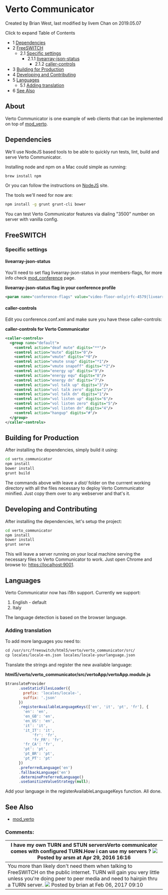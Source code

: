 
# Verto Communicator 

 Created by  Brian West, last modified by  livem Chan on 2019.05.07

Click to expand Table of Contents

* 1 [Dependencies](#dependencies)
* 2 [FreeSWITCH](#freeswitch)  
   * 2.1 [Specific settings](#specific-settings)  
      * 2.1.1 [livearray-json-status](#livearray-json-status)  
         * 2.1.2 [caller-controls](#caller-controls)
* 3 [Building for Production](#building-for-production)
* 4 [Developing and Contributing](#developing-and-contributing)
* 5 [Languages](#languages)  
   * 5.1 [Adding translation](#adding-translation)
* 6 [See Also](#see-also)

## About

Verto Communicator is one example of web clients that can be implemented on top of [mod\_verto](./Modules/mod_verto_3964934.mdx#about).

## Dependencies

We'll use NodeJS based tools to be able to quickly run tests, lint, build and serve Verto Communicator.

Installing node and npm on a Mac could simple as running:

```bash
brew install npm
```

Or you can follow the instructions on [NodeJS](https://nodejs.org) site.

The tools we'll need for now are:

```bash
npm install -g grunt grunt-cli bower
```

You can test Verto Communicator features via dialing "3500" number on server with vanilla config.

## FreeSWITCH

### Specific settings

#### livearray-json-status

You'll need to set flag livearray-json-status in your members-flags, for more info check [mod\_conference](./Modules/mod_conference_3965534.mdx#list) page.

**livearray-json-status flag in your conference profile**

```xml
<param name="conference-flags" value="video-floor-only|rfc-4579|livearray-sync|minimize-video-encoding|livearray-json-status"/> 
```

#### caller-controls

Edit you conference.conf.xml and make sure you have these caller-controls:

**caller-controls for Verto Communicator**

```xml
<caller-controls>    
  <group name="default">
    <control action="deaf mute" digits="**"/>
    <control action="mute" digits="0"/>
    <control action="vmute" digits="*0"/>
    <control action="vmute snap" digits="*1"/>
    <control action="vmute snapoff" digits="*2"/>
    <control action="energy up" digits="9"/>
    <control action="energy equ" digits="8"/>
    <control action="energy dn" digits="7"/>
    <control action="vol talk up" digits="3"/>
    <control action="vol talk zero" digits="2"/>
    <control action="vol talk dn" digits="1"/>
    <control action="vol listen up" digits="6"/>
    <control action="vol listen zero" digits="5"/>
    <control action="vol listen dn" digits="4"/>
    <control action="hangup" digits="#"/>
  </group> 
</caller-controls>
```

  
## Building for Production

After installing the dependencies, simply build it using:

```bash
cd verto_communicator
npm install
bower install
grunt build
```

The commands above with leave a _dist/_ folder on the currrent working directory with all the files necessary to deploy Verto Communicator minified. Just copy them over to any webserver and that's it.

## Developing and Contributing

After installing the dependencies, let's setup the project:

```bash
cd verto_communicator
npm install
bower install
grunt serve
```

This will leave a server running on your local machine serving the necessary files to Verto Communicator to work. Just open Chrome and browse to: <https://localhost:9001>.

  
## Languages

Verto Communicator now has i18n support. Currently we support:

1. English - default
2. Italy

The language detection is based on the browser language.

### Adding translation

To add more languages you need to:

```xml
cd /usr/src/freeswitch/html5/verto/verto_communicator/src/
cp locales/locale-en.json locales/locale-yourlanguage.json
```

Translate the strings and register the new available language:

**html5/verto/verto\_communicator/src/vertoApp/vertoApp.module.js**

```js
$translateProvider
      .useStaticFilesLoader({
        prefix: 'locales/locale-',
        suffix: '.json'
      })
      .registerAvailableLanguageKeys(['en', 'it', 'pt', 'fr'], {
        'en': 'en',
        'en_GB': 'en',
        'en_US': 'en',
        'it': 'it',
        'it_IT': 'it',
    		'fr': 'fr',
    		'fr_FR': 'fr',
        'fr_CA': 'fr',
        'pt': 'pt',
        'pt_BR': 'pt',
        'pt_PT': 'pt'
      })
      .preferredLanguage('en')
      .fallbackLanguage('en')
      .determinePreferredLanguage()
      .useSanitizeValueStrategy(null);
```

Add your language in the registerAvailableLanguageKeys function. All done.

  
## See Also

* [mod\_verto](./Modules/mod_verto_3964934.mdx#about)

  
### Comments:

| I have my own TURN and STUN serversVerto communicator comes with configured TURN.How i can use my servers ? ![](/images/icons/contenttypes/comment_16.png) Posted by arsm at Apr 29, 2016 16:16                                                                                            |
| ----------------------------------------------------------------------------------------------------------------------------------------------------------------------------------------------------------------------------------------------------------------------------------------- |
| You more than likely don't need them when talking to FreeSWITCH on the public internet. TURN will gain you very little unless you're doing peer to peer media and need to hairpin thru a TURN server. ![](/images/icons/contenttypes/comment_16.png) Posted by brian at Feb 06, 2017 09:10 |


